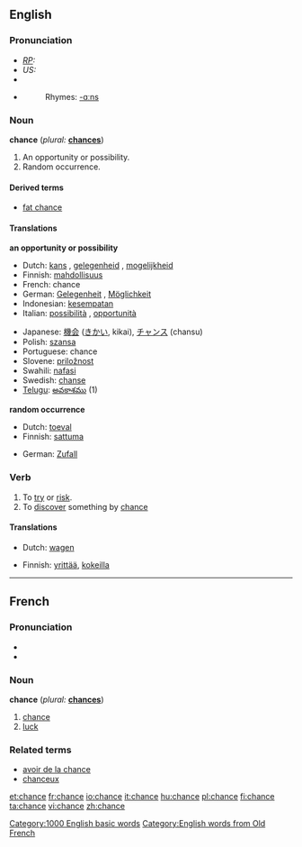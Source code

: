 ==English==

{{rank|filled|visit|follow|639|chance|happened|broken|trouble}}

===Pronunciation===
* ''[[RP]]:'' {{IPA|/tʃɑːns/}}
* ''US:'' {{IPA|/tʃæns/}}
* {{audio|en-uk-chance.ogg|Audio (UK)}}
* {{audio|en-us-chance.ogg|Audio (US)}}
*:Rhymes: [[Rhymes:English:-ɑːns|-ɑːns]]

===Noun===
'''chance'''  (''plural:'' '''[[chances]]''')

# An opportunity or possibility.
# Random occurrence.

====Derived terms====
*[[fat chance]]

====Translations====
'''an opportunity or possibility'''
{{top}}
*Dutch: [[kans]] {{f}}, [[gelegenheid]] {{f}}, [[mogelijkheid]] {{f}}
*Finnish: [[mahdollisuus]]
*French: chance {{f}}
*German: [[Gelegenheit]] {{f}}, [[Möglichkeit]] {{f}}
*Indonesian: [[sempat|kesempatan]]
*Italian: [[possibilità]] {{f}}, [[opportunità]] {{f}}
{{mid}}
*Japanese: [[機会]] ([[きかい]], kikai), [[チャンス]] (chansu)
*Polish: [[szansa]] {{f}}
*Portuguese: chance {{f}}
*Slovene: [[priložnost]] {{f}}
*Swahili: [[nafasi]]
*Swedish: [[chanse]]
*[[Telugu]]: [[అవకాశము]] (1)
{{bottom}}

'''random occurrence'''
{{top}}
*Dutch: [[toeval]] {{n}}
*Finnish: [[sattuma]]
{{mid}}
*German: [[Zufall]] {{m}}
{{bottom}}

===Verb===
{{en-verb|chanc|ing}}

# To [[try]] or [[risk]].
# To [[discover]] something by [[chance]]

====Translations====
{{top}}
*Dutch: [[wagen]] {{n}}
{{mid}}
*Finnish: [[yrittää]], [[kokeilla]]
{{bottom}}

[[Category:1000 English basic words]]


----

==French==
===Pronunciation===
* {{IPA|/ʃɑ̃s/}}
* {{audio|Fr-Chance-fr-Paris.ogg|Audio (FR)}}

===Noun===
'''chance''' {{f}} (''plural:'' '''[[chances]]''')
# [[chance]]
# [[luck]]

===Related terms===
* [[avoir de la chance]]
* [[chanceux]]
[[Category:English words from Old French]]

[[et:chance]]
[[fr:chance]]
[[io:chance]]
[[it:chance]]
[[hu:chance]]
[[pl:chance]]
[[fi:chance]]
[[ta:chance]]
[[vi:chance]]
[[zh:chance]]